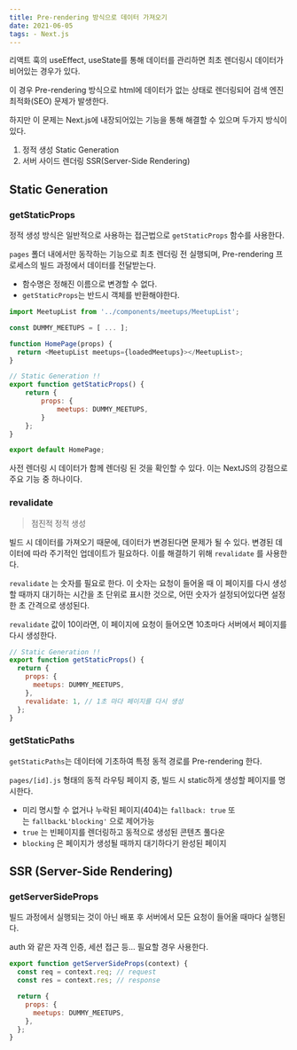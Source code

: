 ```yaml
---
title: Pre-rendering 방식으로 데이터 가져오기
date: 2021-06-05
tags: - Next.js
---
```


리액트 훅의 useEffect, useState를 통해 데이터를 관리하면 최초 렌더링시 데이터가 비어있는 경우가 있다.

이 경우 Pre-rendering 방식으로 html에 데이터가 없는 상태로 렌더링되어 검색 엔진 최적화(SEO) 문제가 발생한다.

하지만 이 문제는 Next.js에 내장되어있는 기능을 통해 해결할 수 있으며 두가지 방식이 있다.

1. 정적 생성 Static Generation
2. 서버 사이드 렌더링 SSR(Server-Side Rendering)

## Static Generation

### getStaticProps

정적 생성 방식은 일반적으로 사용하는 접근법으로 `getStaticProps` 함수를 사용한다.

`pages` 폴더 내에서만 동작하는 기능으로 최초 렌더링 전 실행되며, Pre-rendering 프로세스의 빌드 과정에서 데이터를 전달받는다.

- 함수명은 정해진 이름으로 변경할 수 없다.
- `getStaticProps`는 반드시 객체를 반환해야한다.

```js
import MeetupList from '../components/meetups/MeetupList';

const DUMMY_MEETUPS = [ ... ];

function HomePage(props) {
  return <MeetupList meetups={loadedMeetups}></MeetupList>;
}

// Static Generation !!
export function getStaticProps() {
	return {
		props: {
			meetups: DUMMY_MEETUPS,
		}
	};
}

export default HomePage;
```

사전 렌더링 시 데이터가 함께 렌더링 된 것을 확인할 수 있다. 이는 NextJS의 강점으로 주요 기능 중 하나이다.

### revalidate

> 점진적 정적 생성

빌드 시 데이터를 가져오기 때문에, 데이터가 변경된다면 문제가 될 수 있다. 변경된 데이터에 따라 주기적인 업데이트가 필요하다. 이를 해결하기 위해 `revalidate` 를 사용한다.

`revalidate` 는 숫자를 필요로 한다. 이 숫자는 요청이 들어올 때 이 페이지를 다시 생성할 때까지 대기하는 시간을 초 단위로 표시한 것으로, 어떤 숫자가 설정되어있다면 설정한 초 간격으로 생성된다.

`revalidate` 값이 10이라면, 이 페이지에 요청이 들어오면 10초마다 서버에서 페이지를 다시 생성한다.

```js
// Static Generation !!
export function getStaticProps() {
  return {
    props: {
      meetups: DUMMY_MEETUPS,
    },
    revalidate: 1, // 1초 마다 페이지를 다시 생성
  };
}
```

### getStaticPaths

`getStaticPaths`는 데이터에 기초하여 특정 동적 경로를 Pre-rendering 한다.

`pages/[id].js` 형태의 동적 라우팅 페이지 중, 빌드 시 static하게 생성할 페이지를 명시한다.

- 미리 명시할 수 없거나 누락된 페이지(404)는 `fallback: true` 또는 `fallbackL'blocking'` 으로 제어가능
- `true` 는 빈페이지를 렌더링하고 동적으로 생성된 콘텐츠 풀다운
- `blocking` 은 페이지가 생성될 때까지 대기하다기 완성된 페이지

## SSR (Server-Side Rendering)

### getServerSideProps

빌드 과정에서 실행되는 것이 아닌 배포 후 서버에서 모든 요청이 들어올 때마다 실행된다.

auth 와 같은 자격 인증, 세션 접근 등... 필요할 경우 사용한다.

```js
export function getServerSideProps(context) {
  const req = context.req; // request
  const res = context.res; // response

  return {
    props: {
      meetups: DUMMY_MEETUPS,
    },
  };
}
```
